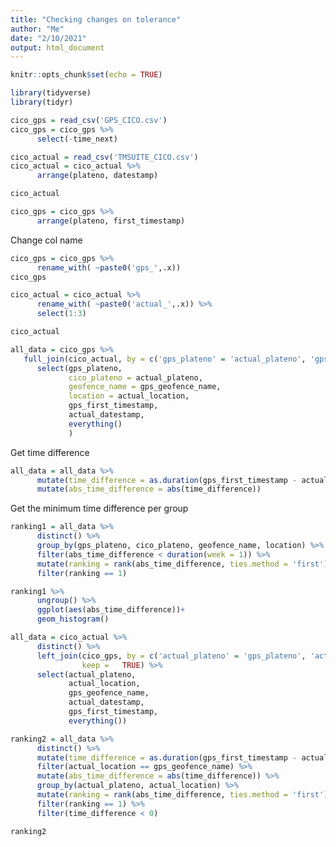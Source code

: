 ```yaml
---
title: "Checking changes on tolerance"
author: "Me"
date: "2/10/2021"
output: html_document
---
```


```r
knitr::opts_chunk$set(echo = TRUE)
```

```r
library(tidyverse)
library(tidyr)
```

```r
cico_gps = read_csv('GPS_CICO.csv')
cico_gps = cico_gps %>%
      select(-time_next)
```

```r
cico_actual = read_csv('TMSUITE_CICO.csv')
cico_actual = cico_actual %>%
      arrange(plateno, datestamp)

cico_actual
```

```r
cico_gps = cico_gps %>%
      arrange(plateno, first_timestamp)
```


Change col name
```r
cico_gps = cico_gps %>%
      rename_with( ~paste0('gps_',.x))
cico_gps
```

```r
cico_actual = cico_actual %>%
      rename_with( ~paste0('actual_',.x)) %>%
      select(1:3)

cico_actual
```


```r
all_data = cico_gps %>%
   full_join(cico_actual, by = c('gps_plateno' = 'actual_plateno', 'gps_geofence_name' = 'actual_location'), keep = TRUE) %>%
      select(gps_plateno,
             cico_plateno = actual_plateno,
             geofence_name = gps_geofence_name,
             location = actual_location,
             gps_first_timestamp,
             actual_datestamp,
             everything()
             )
```

Get time difference
```r
all_data = all_data %>%
      mutate(time_difference = as.duration(gps_first_timestamp - actual_datestamp)) %>%
      mutate(abs_time_difference = abs(time_difference))
```

Get the minimum time difference per group
```r
ranking1 = all_data %>%
      distinct() %>%
      group_by(gps_plateno, cico_plateno, geofence_name, location) %>%
      filter(abs_time_difference < duration(week = 1)) %>%
      mutate(ranking = rank(abs_time_difference, ties.method = 'first')) %>%
      filter(ranking == 1)

ranking1 %>%
      ungroup() %>%
      ggplot(aes(abs_time_difference))+
      geom_histogram()
```



```r
all_data = cico_actual %>%
      distinct() %>%
      left_join(cico_gps, by = c('actual_plateno' = 'gps_plateno', 'actual_location' = 'gps_geofence_name'),
                keep =   TRUE) %>%
      select(actual_plateno,
             actual_location, 
             gps_geofence_name,
             actual_datestamp, 
             gps_first_timestamp,
             everything())
```

```r
ranking2 = all_data %>%
      distinct() %>%
      mutate(time_difference = as.duration(gps_first_timestamp - actual_datestamp)) %>%
      filter(actual_location == gps_geofence_name) %>%
      mutate(abs_time_difference = abs(time_difference)) %>%
      group_by(actual_plateno, actual_location) %>%
      mutate(ranking = rank(abs_time_difference, ties.method = 'first')) %>%
      filter(ranking == 1) %>%
      filter(time_difference < 0)

ranking2
```
